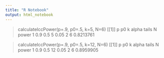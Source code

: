 ```yaml
---
title: "R Notebook"
output: html_notebook
---
```


> calculateIccPower(p=.9, p0=.5, k=5, N=6)
[[1]]
    p  p0 k alpha tails N     power
1 0.9 0.5 5  0.05     2 6 0.8213761

> calculateIccPower(p=.9, p0=.5, k=12, N=6)
[[1]]
    p  p0  k alpha tails N     power
1 0.9 0.5 12  0.05     2 6 0.8959905